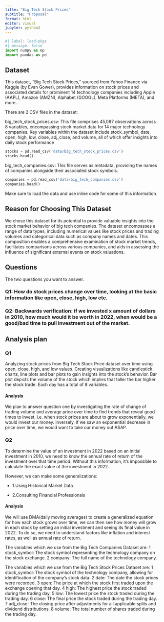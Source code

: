 ```yaml
---
title: "Big Tech Stock Prices"
subtitle: "Proposal"
format: html
editor: visual
jupyter: python3
---
```


```python
#| label: load-pkgs
#| message: false
import numpy as np
import pandas as pd
```

## Dataset

This dataset, "Big Tech Stock Prices," sourced from Yahoo Finance via Kaggle (by Evan Gower), provides information on stock prices and associated details for prominent 14 technology companies including Apple (AAPL), Amazon (AMZN), Alphabet (GOOGL), Meta Platforms (META), and more..

There are 2 CSV files in the dataset:

big_tech_stock_prices.csv: This file comprises 45,087 observations across 8 variables, encompassing stock market data for 14 major technology companies. Key variables within the dataset include stock_symbol, date, open, high, low, close, adj_close, and volume, all of which offer insights into daily stock performance

```python
stocks = pd.read_csv('data/big_tech_stock_prices.csv')
stocks.head()
```

big_tech_companies.csv: This file serves as metadata, providing the names of companies alongside their associated stock symbols.

```python
companies = pd.read_csv('data/big_tech_companies.csv')
companies.head()
```

Make sure to load the data and use inline code for some of this information.

## Reason for Choosing This Dataset

We chose this dataset for its potential to provide valuable insights into the stock market behavior of big tech companies. The dataset encompasses a range of data types, including numerical values like stock prices and trading volumes and categorical data such as company names and dates. This composition enables a comprehensive examination of stock market trends, facilitates comparisons across various companies, and aids in assessing the influence of significant external events on stock valuations.

## Questions

The two questions you want to answer.


### **Q1:  How do stock prices change over time, looking at the basic information like open, close, high, low etc.**

### **Q2:  Backwards verification: if we invested x amount of dollars in 2010, how much would it be worth in 2022, when would be a good/bad time to pull investment out of the market.**

## Analysis plan


### Q1
Analyzing stock prices from Big Tech Stock Price dataset over time using open, close, high, and low values. Creating visualizations like candlestick charts, line plots and bar plots to gain insights into the stock's behavior. Bar plot depicts the volume of the stock which implies that taller the bar higher the stock trade. Each day has a total of 8 variables.

#### Analysis
We plan to answer question one by investigating the rate of change of trading volume and average price over time to find trends that reveal good times to invest, i.e. when stock prices are about to grow exponentially, we would invest our money. Inversely, if we saw an exponential decrease in price over time, we would want to take our money out ASAP.

### Q2
To determine the value of an investment in 2022 based on an initial investment in 2010, we need to know the annual rate of return of the investment over that time period. Without this information, it's impossible to calculate the exact value of the investment in 2022. 

However, we can make some generalizations:

- 1.Using Historical Market Data

- 2.Consulting Financial Professionals

#### Analysis
We will use DMA(daily moving averages) to create a generalized equation for how each stock grows over time, we can then see how money will grow in each stock by setting an initial investment and seeing its final value in 2022. To do so, we need to understand factors like inflation and interest rates, as well as annual rate of return.

The variables which we use from the Big Tech Companies Dataset are:
1 stock_symbol: The stock symbol representing the technology company on the stock exchange.
2 company: The full name of the technology company.

The variables which we use from the Big Tech Stock Prices Dataset are:
1 stock_symbol: The stock symbol of the technology company, allowing for identification of the company's stock data.
2 date: The date the stock prices were recorded.
3 open: The price at which the stock first traded upon the exchange opening that day.
4 high: The highest price the stock traded during the trading day.
5 low: The lowest price the stock traded during the trading day.
6 close: The final price the stock traded during the trading day.
7 adj_close: The closing price after adjustments for all applicable splits and dividend distributions.
8 volume: The total number of shares traded during the trading day.


